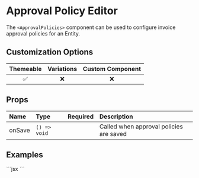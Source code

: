 
# Approval Policy Editor

The `<ApprovalPolicies>` component can be used to configure invoice approval policies for an Entity.

## Customization Options

| Themeable | Variations | Custom Component |
| :-------: | :--------: | :--------------: |
|    ✅     |     ❌     |        ❌        |

## Props

| Name   | Type         | Required | Description                             |
| :----- | :----------- | :------- | :-------------------------------------- |
| onSave | `() => void` |          | Called when approval policies are saved |

## Examples

<ComponentContainer>
  <ApprovalPolicies />
  ```jsx
  <ApprovalPolicies />
  ```
</ComponentContainer>
